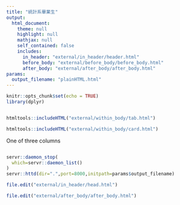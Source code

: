 ```yaml
---
title: "統計系畢業生"
output: 
  html_document:
    theme: null
    highlight: null
    mathjax: null
    self_contained: false
    includes:
      in_header: "external/in_header/header.html"
      before_body: "external/before_body/before_body.html"
      after_body: "external/after_body/after_body.html"
params:
  output_filename: "plainHTML.html"
---
```


```r
knitr::opts_chunk$set(echo = TRUE)
library(dplyr)
```

<div class="container">
<div class="column">
<div class="row-sm">

```r
htmltools::includeHTML("external/within_body/tab.html")
```

</div>
<div class="row-sm">

```r
htmltools::includeHTML("external/within_body/card.html")
```

</div>
<div class="row-sm">
One of three columns
</div>
</div>
</div>


```r
servr::daemon_stop(
  which=servr::daemon_list()
)
servr::httd(dir=".",port=8000,initpath=params$output_filename)
```



```r
file.edit("external/in_header/head.html")
```



```r
file.edit("external/after_body/after_body.html")
```
